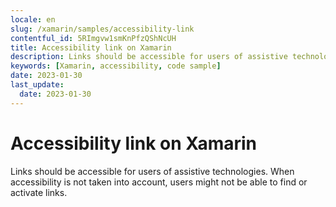 ```yaml
---
locale: en
slug: /xamarin/samples/accessibility-link
contentful_id: 5RImgvw1smKnPfzQShNcUH
title: Accessibility link on Xamarin
description: Links should be accessible for users of assistive technologies.
keywords: [Xamarin, accessibility, code sample]
date: 2023-01-30
last_update:
  date: 2023-01-30
---
```


# Accessibility link on Xamarin

Links should be accessible for users of assistive technologies. When accessibility is not taken into account, users might not be able to find or activate links.

<CodeSample id="accessibility-link" locale="en" platform="xamarin"/>
